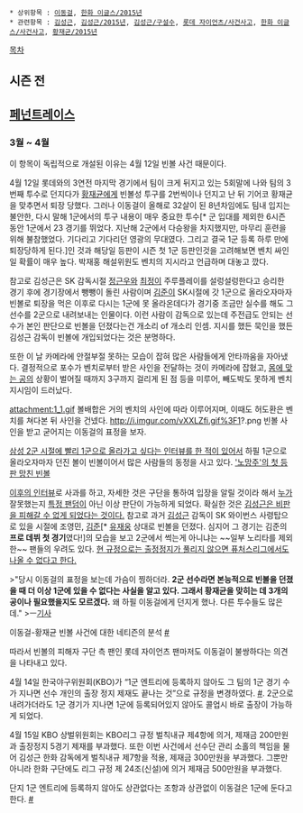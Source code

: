  * 상위항목 : [[이동걸]], [[한화 이글스/2015년]]
 * 관련항목 : [[김성근]], [[김성근/2015년]], [[김성근/구설수]], [[롯데 자이언츠/사건사고]], [[한화 이글스/사건사고]], [[황재균/2015년]]

[[목차]]
== 시즌 전 ==

== [[페넌트레이스]] ==
=== 3월 ~ 4월 ===
이 항목이 독립적으로 개설된 이유는 4월 12일 빈볼 사건 때문이다.

4월 12일 롯데와의 3연전 마지막 경기에서 팀이 크게 뒤지고 있는 5회말에 나와 팀의 3번째 투수로 던지다가 [[황재균]]에게 빈볼성 투구를 2번씩이나 던지고 난 뒤 기어코 황재균을 맞추면서 퇴장 당했다. 그러나 이동걸이 올해로 32살이 된 8년차임에도 팀내 입지는 불안한, 다시 말해 1군에서의 투구 내용이 매우 중요한 투수[* 군 입대를 제외한 6시즌 동안 1군에서 23 경기를 뛰었다. 지난해 2군에서 다승왕을 차지했지만, 마무리 훈련을 위해 불참했었다. 기다리고 기다리던 영광의 무대였다. 그리고 결국 1군 등록 하루 만에 퇴장당하게 된다.]인 것과 해당일 등판이 시즌 첫 1군 등판인것을 고려해보면 벤치 싸인일 확률이 매우 높다. 박재홍 해설위원도 벤치의 지시라고 언급하며 대놓고 깠다.

참고로 김성근은 SK 감독시절 [[정근우]]와 [[최정]]이 주루플레이를 설렁설렁한다고 승리한 경기 후에 경기장에서 뺑뺑이 돌린 사람이며 [[김준(야구선수)|김준]]이 SK시절에 갓 1군으로 올라오자마자 빈볼로 퇴장을 먹은 이후로 다시는 1군에 못 올라온데다가 경기중 조금만 실수를 해도 그 선수를 2군으로 내려보내는 인물이다. 이런 사람이 감독으로 있는데 주전급도 안되는 선수가 본인 판단으로 빈볼을 던졌다는건 개소리 of 개소리 인셈. 지시를 했든 묵인을 했든 김성근 감독이 빈볼에 개입되었다는 것은 분명하다.

또한 이 날 카메라에 안절부절 못하는 모습이 잡혀 많은 사람들에게 안타까움을 자아냈다. 결정적으로 포수가 벤치로부터 받은 사인을 전달하는 것이 카메라에 잡혔고, [[몸에 맞는 공]]의 상황이 벌어질 때까지 3구까지 걸리게 된 점 등을 미루어, 빼도박도 못하게 벤치 지시임이 드러났다.

attachment:1_1.gif
볼배합은 거의 벤치의 사인에 따라 이루어지며, 이때도 허도환은 벤치를 쳐다본 뒤 사인을 건넸다.
http://i.imgur.com/vXXLZfi.gif%3F1?.png
빈볼 사인을 받고 굳어지는 이동걸의 표정을 보자.

[http://gall.dcinside.com/board/view/?id=giants_new1&no=938382&exception_mode=recommend 삼성 2군 시절에 빨리 1군으로 올라가고 싶다는 인터뷰를 한 적이 있어서] 하필 1군으로 올라오자마자 던진 볼이 빈볼이어서 많은 사람들의 동정을 사고 있다. [http://www.pressian.com/news/article.html?no=125566&ref=nav_search '노망주'의 첫 등판 망친 빈볼]

[http://sports.news.naver.com/sports/index.nhn?category=baseball&ctg=news&mod=read&office_id=241&article_id=0002378877 이후의 인터뷰]로 사과를 하고, 자세한 것은 구단을 통하여 입장을 알릴 것이라 해서 [[김성근|누가]] 잘못했는지 [[노리타|특정 팬덤]]이 아닌 이상 판단이 가능하게 되었다. 확실한 것은 [http://sports.news.naver.com/sports/index.nhn?category=kbo&ctg=news&mod=read&office_id=076&article_id=0002716944&date=20150413&page=1 김성근은 비판을 피해갈 수 없게 되었다는 것이다.] 참고로 과거 [[김성근]] 감독이 SK 와이번스 사령탑으로 있을 시절에 조영민, [[김준(야구선수)|김준]][* [[유재웅]] 상대로 빈볼을 던졌다. 심지어 그 경기는 김준의 '''프로 데뷔 첫 경기'''였다!]의 모습을 보고 2군에서 썩는게 아니냐는 ~~일부 노리타를 제외한~~ 팬들의 우려도 있다. [http://gall.dcinside.com/board/view/?id=sh&no=4450817&page=16 현 규정으로는 출정정지가 풀리지 않으면 퓨처스리그에서도 나올 수 없다고 한다.]

>"당시 이동걸의 표정을 보는데 가슴이 찡하더라. '''2군 선수라면 본능적으로 빈볼을 던졌을 때 더 이상 1군에 있을 수 없다는 사실을 알고 있다. 그래서 황재균을 맞히는 데 3개의 공이나 필요했을지도 모르겠다.''' 왜 하필 이동걸에게 던지게 했나. 다른 투수들도 많은데."
>ㅡ[http://sports.media.daum.net/sports/baseball/newsview?newsId=20150413150814841 기사]


이동걸-황재균 빈볼 사건에 대한 네티즌의 분석 [http://hayanzero.blog.me/220328994434 #]

따라서 빈볼의 피해자 구단 측 팬인 롯데 자이언츠 팬마저도 이동걸이 불쌍하다는 의견을 나타내고 있다.

4월 14일 한국야구위원회(KBO)가 “1군 엔트리에 등록하지 않아도 그 팀의 1군 경기 수가 지나면 선수 개인의 출장 정지 제재도 끝나는 것”으로 규정을 변경하였다. [http://www.hankookilbo.com/v/4e1850282dea4a3aa24184e4b0d7dc14 #]. 2군으로 내려가더라도 1군 경기가 지나면 1군에 등록되어있지 않아도 콜업시 바로 출장이 가능하게 되었다.
 
4월 15일 KBO 상벌위원회는 KBO리그 규정 벌칙내규 제4항에 의거, 제재금 200만원과 출장정지 5경기 제재를 부과했다. 또한 이번 사건에서 선수단 관리 소홀의 책임을 물어 김성근 한화 감독에게 벌칙내규 제7항을 적용, 제재금 300만원을 부과했다. 그뿐만 아니라 한화 구단에도 리그 규정 제 24조(신설)에 의거 제재금 500만원을 부과했다. 

단지 1군 엔트리에 등록하지 않아도 상관없다는 조항과 상관없이 이동걸은 1군에 둔다고 한다. [http://osen.mt.co.kr/article/G1110127564 #]
